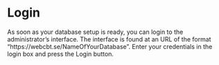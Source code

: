 # Login

As soon as your database setup is ready, you can login to the administrator’s interface. The interface is found at an URL of the format “https://webcbt.se/NameOfYourDatabase”. Enter your credentials in the login box and press the Login button.

